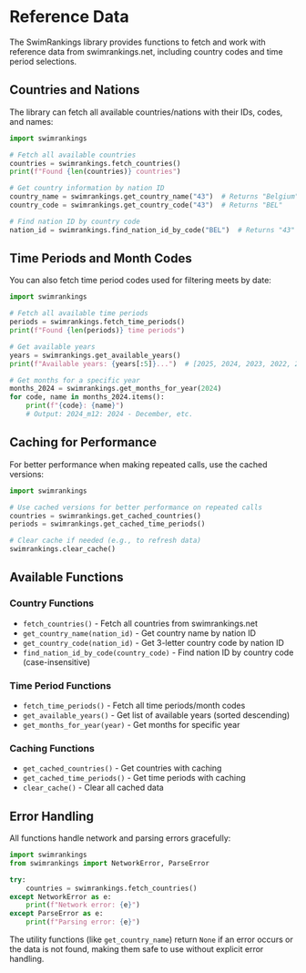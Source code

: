 # Reference Data

The SwimRankings library provides functions to fetch and work with reference data from swimrankings.net, including country codes and time period selections.

## Countries and Nations

The library can fetch all available countries/nations with their IDs, codes, and names:

```python
import swimrankings

# Fetch all available countries
countries = swimrankings.fetch_countries()
print(f"Found {len(countries)} countries")

# Get country information by nation ID
country_name = swimrankings.get_country_name("43")  # Returns "Belgium"
country_code = swimrankings.get_country_code("43")  # Returns "BEL"

# Find nation ID by country code
nation_id = swimrankings.find_nation_id_by_code("BEL")  # Returns "43"
```

## Time Periods and Month Codes

You can also fetch time period codes used for filtering meets by date:

```python
import swimrankings

# Fetch all available time periods
periods = swimrankings.fetch_time_periods()
print(f"Found {len(periods)} time periods")

# Get available years
years = swimrankings.get_available_years()
print(f"Available years: {years[:5]}...")  # [2025, 2024, 2023, 2022, 2021]

# Get months for a specific year
months_2024 = swimrankings.get_months_for_year(2024)
for code, name in months_2024.items():
    print(f"{code}: {name}")
    # Output: 2024_m12: 2024 - December, etc.
```

## Caching for Performance

For better performance when making repeated calls, use the cached versions:

```python
import swimrankings

# Use cached versions for better performance on repeated calls
countries = swimrankings.get_cached_countries()
periods = swimrankings.get_cached_time_periods()

# Clear cache if needed (e.g., to refresh data)
swimrankings.clear_cache()
```

## Available Functions

### Country Functions
- `fetch_countries()` - Fetch all countries from swimrankings.net
- `get_country_name(nation_id)` - Get country name by nation ID
- `get_country_code(nation_id)` - Get 3-letter country code by nation ID
- `find_nation_id_by_code(country_code)` - Find nation ID by country code (case-insensitive)

### Time Period Functions
- `fetch_time_periods()` - Fetch all time periods/month codes
- `get_available_years()` - Get list of available years (sorted descending)
- `get_months_for_year(year)` - Get months for specific year

### Caching Functions
- `get_cached_countries()` - Get countries with caching
- `get_cached_time_periods()` - Get time periods with caching
- `clear_cache()` - Clear all cached data

## Error Handling

All functions handle network and parsing errors gracefully:

```python
import swimrankings
from swimrankings import NetworkError, ParseError

try:
    countries = swimrankings.fetch_countries()
except NetworkError as e:
    print(f"Network error: {e}")
except ParseError as e:
    print(f"Parsing error: {e}")
```

The utility functions (like `get_country_name`) return `None` if an error occurs or the data is not found, making them safe to use without explicit error handling.

